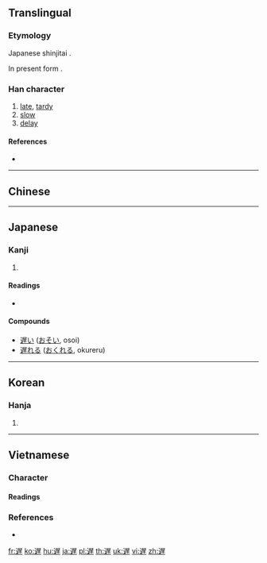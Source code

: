 {{character info/new}}
{{also|遲|迟}}
==Translingual==
{{Han simplified forms|遲|遅|迟}}

===Etymology===
Japanese shinjitai {{Han simp|遲|f=犀|t=𡱝}}.

In present form {{Han compound|辵|alt1=辶|t1=motion|𡱝|ls=psc|c1=s|c2=p}}.

===Han character===
{{Han char|rn=162|rad=辵|as=09|sn=13|four=|canj=YSTQ|ids=⿺辶𡱝}}

# [[late]], [[tardy]]
# [[slow]]
# [[delay]]

====References====
* {{Han ref|kx=1261.050|dkj=38989|dj=1751.080|hdz=63868.010|uh=9045|ud=36933}}

----
==Chinese==
{{zh-see|遲|v}}
----
==Japanese==

===Kanji===
{{ja-kanji|grade=c|rs=辵09|style=s|kyu=遲}}

# {{defn|lang=ja|sort=辵09}}

====Readings====
* {{ja-readings|goon=[[じ]] (ji)|kanon=[[ち]] (chi)|kun=[[おそい]] (osoi), [[おくれる]] (okureru), [[まつ]] (matsu)|nanori=}}

====Compounds====
* [[遅い]] ([[おそい]], osoi)
* [[遅れる]] ([[おくれる]], okureru)

----

==Korean==

===Hanja===
{{ko-hanja|hangeul=지|eumhun=|rv=ji|mr=chi|y=ci}}

# {{defn|lang=ko|sort=辵09}}

----

==Vietnamese==

===Character===

====Readings====
{{vi-readings|hv=trì|nom=trì|sort=辵09}}

===References===
* {{R:WinVNKey:Lê Sơn Thanh}}

[[fr:遅]]
[[ko:遅]]
[[hu:遅]]
[[ja:遅]]
[[pl:遅]]
[[th:遅]]
[[uk:遅]]
[[vi:遅]]
[[zh:遅]]
